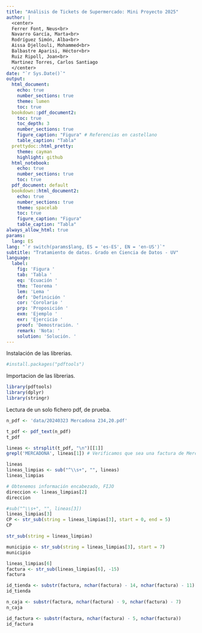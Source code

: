 ```yaml
---
title: "Análisis de Tickets de Supermercado: Mini Proyecto 2025"
author: |
  <center>
  Ferrer Font, Neus<br>
  Navarro García, Marta<br>
  Rodríguez Simón, Alba<br>
  Aissa Djellouli, Mohammed<br>
  Balbastre Aparisi, Héctor<br>
  Ruiz Ripoll, Joan<br>
  Martinez Torres, Carlos Santiago
  </center>
date: "`r Sys.Date()`"
output:
  html_document:
    echo: true
    number_sections: true
    theme: lumen
    toc: true
  bookdown::pdf_document2:
    toc: true
    toc_depth: 3
    number_sections: true
    figure_caption: "Figura" # Referencias en castellano
    table_caption: "Tabla"
  prettydoc::html_pretty:
    theme: cayman
    highlight: github
  html_notebook:
    echo: true
    number_sections: true
    toc: true
  pdf_document: default
  bookdown::html_document2:
    echo: true
    number_sections: true
    theme: spacelab
    toc: true
    figure_caption: "Figura"
    table_caption: "Tabla"
always_allow_html: true
params:
  lang: ES
lang: "`r switch(params$lang, ES = 'es-ES', EN = 'en-US')`"
subtitle: "Tratamiento de datos. Grado en Ciencia de Datos - UV"
language:
  label:
    fig: 'Figura '
    tab: 'Tabla '
    eq: 'Ecuación '
    thm: 'Teorema '
    lem: 'Lema '
    def: 'Definición '
    cor: 'Corolario '
    prp: 'Proposición '
    exm: 'Ejemplo '
    exr: 'Ejercicio '
    proof: 'Demostración. '
    remark: 'Nota: '
    solution: 'Solución. '
---
```

Instalación de las librerias.
```r
#install.packages("pdftools")
```
Importacion de las librerias. 
```r
library(pdftools)
library(dplyr)
library(stringr)
```

Lectura de un solo fichero pdf, de prueba. 
```r
n_pdf <- 'data/20240323 Mercadona 234,20.pdf'

t_pdf <- pdf_text(n_pdf)
t_pdf

lineas <- strsplit(t_pdf, "\n")[[1]]
grepl('MERCADONA', lineas[1]) # Verificamos que sea una factura de Mercadona. 
```
```r
lineas
lineas_limpias <- sub("^\\s+", "", lineas)
lineas_limpias

# Obtenemos información encabezado, FIJO
direccion <- lineas_limpias[2]
direccion

#sub("^\\s+", "", lineas[3])
lineas_limpias[3]
CP <- str_sub(string = lineas_limpias[3], start = 0, end = 5)
CP

str_sub(string = lineas_limpias)

municipio <- str_sub(string = lineas_limpias[3], start = 7)
municipio

lineas_limpias[6]
factura <- str_sub(lineas_limpias[6], -15)
factura

id_tienda <- substr(factura, nchar(factura) - 14, nchar(factura) - 11)
id_tienda

n_caja <- substr(factura, nchar(factura) - 9, nchar(factura) - 7)
n_caja

id_factura <- substr(factura, nchar(factura) - 5, nchar(factura))
id_factura
```




